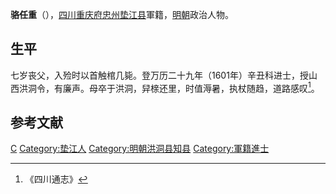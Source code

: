'''骆任重'''（{{bd|？||？|catIdx=}}），[[四川|四川]][[重庆府|重庆府]][[忠州|忠州]][[垫江县|垫江县]]軍籍，[[明朝|明朝]]政治人物。

== 生平 ==
七岁丧父，入殓时以首触棺几毙。登万历二十九年（1601年）辛丑科进士，授山西洪洞令，有廉声。母卒于洪洞，舁榇还里，时值溽暑，执杖随趋，道路感叹<ref>《四川通志》</ref>。

==参考文献==
{{reflist}}

{{萬曆二十九年辛丑科殿試金榜}}
{{DEFAULTSORT:}}
[[Category:骆姓|C]]
[[Category:垫江人|Category:垫江人]]
[[Category:明朝洪洞县知县|Category:明朝洪洞县知县]]
[[Category:軍籍進士|Category:軍籍進士]]